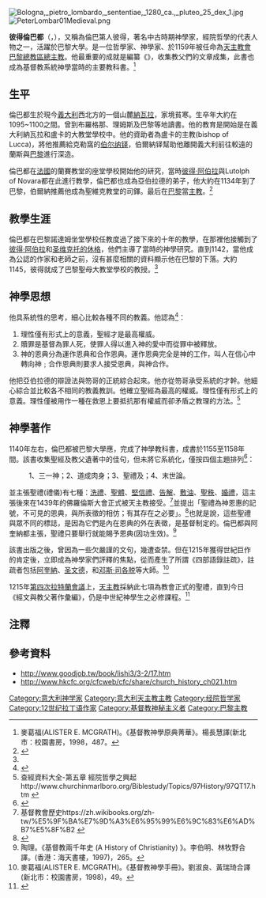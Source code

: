 [[File:Bologna,_pietro_lombardo,_sententiae,_1280_ca.,_pluteo_25_dex_1.jpg|thumb]]
[[File:PeterLombar01Medieval.png|thumb]]

'''彼得倫巴都'''（{{lang-en|Peter Lombard}}，{{bd|1100年||1160年}}），又稱為倫巴第人彼得，著名中古時期神學家，經院哲學的代表人物之一，活躍於巴黎大學。是一位哲學家、神學家、於1159年被任命為[[天主教會|天主教會]][[巴黎總教區|巴黎總教區]][[總主教|總主教]]。他最重要的成就是編纂《{{le|四部語錄|Sentences}}》，收集教父們的文章成集，此書也成為基督教系統神學當時的主要教科書。<ref>麥葛福(ALISTER E. MCGRATH)。《基督教神學原典菁華》。楊長慧譯(新北市：校園書房，1998，487。</ref>

==生平==
倫巴都生於現今[[義大利|義大利]]西北方的一個山麓[[納瓦拉|納瓦拉]]，家境貧寒。生卒年大約在1095~1100之間。曾到布羅格那、理姆斯及巴黎等地讀書。他的教育是開始是在義大利納瓦拉和盧卡的大教堂學校中。他的資助者為盧卡的主教(bishop of Lucca)，將他推薦給克勒窩的[[伯尔纳铎|伯尔纳铎]]，伯爾納铎幫助他離開義大利前往較遠的蘭斯與[[巴黎|巴黎]]進行深造。

倫巴都在[[法國|法國]]的蘭賽教堂的座堂學校開始他的研究，當時[[彼得·阿伯拉|彼得·阿伯拉]]與Lutolph of Novara都在此進行教學，倫巴都也成為亞伯拉德的弟子，他大約在1134年到了巴黎，伯爾納推薦他成為聖維克教堂的司鐸。最后在[[巴黎|巴黎]]當[[主教|主教]]。<ref name="#1">{{Cite web |url=https://en.wikipedia.org/wiki/Peter_Lombard#cite_note-10 |title=存档副本 |accessdate=2016-01-08 |archive-date=2020-10-25 |archive-url=https://web.archive.org/web/20201025054714/https://en.wikipedia.org/wiki/Peter_Lombard#cite_note-10 |dead-url=no }}</ref>

==教學生涯==
倫巴都在巴黎諾達姆坐堂學校任教度過了接下來的十年的教學，在那裡他接觸到了[[彼得·阿伯拉|彼得·阿伯拉]]和[[圣维克托的休格|圣维克托的休格]]，他們主導了當時的神學研究。直到1142，當他成為公認的作家和老師之前，沒有甚麼相關的資料顯示他在巴黎的下落。大約1145，彼得就成了巴黎聖母大教堂學校的教授。<ref name="#1"/>

==神學思想==
他具系統性的思考，細心比較各種不同的教義。他認為<ref>{{Cite web |url=http://www.pcchong.net/mydictionary1/Special/MiddleAge.htm |title=存档副本 |access-date=2014-03-12 |archive-url=https://web.archive.org/web/20170609195508/http://www.pcchong.net/mydictionary1/Special/MiddleAge.htm |archive-date=2017-06-09 |dead-url=yes }}</ref>：
# 理性僅有形式上的意義，聖經才是最高權威。
# 贖罪是基督為罪人死，使罪人得以進入神的愛中而從罪中被釋放。
# 神的恩典分為運作恩典和合作恩典。運作恩典完全是神的工作，叫人在信心中轉向神﹔合作恩典則要求人接受恩典，與神合作。

他把亞伯拉德的辯證法與笏哥的正統綜合起來。他亦從笏哥承受系統的才幹。他細心綜合並比較各不相同的教義教訓。他確立聖經為最高的權威。理性僅有形式上的意義。理性僅被用作一種在救恩上要抵抗那有權威而卻矛盾之教理的方法。<ref>查經資料大全-第五章 經院哲學之興起http://www.churchinmarlboro.org/Biblestudy/Topics/97History/97QT17.htm {{Wayback|url=http://www.churchinmarlboro.org/Biblestudy/Topics/97History/97QT17.htm |date=20200513173609 }}</ref>

==神學著作==
1140年左右，倫巴都被巴黎大學應，完成了神學教科書{{le|四部語錄|Sentences}}，成書於1155至1158年間。該書收集聖經及教父遺著中的佳句，但未將它系統化，僅按四個主題排列<ref>{{Cite web |url=http://www.lsmchinese.org/big5/07online_reading/a%26c/issues/1-1/01truth.htm |title=存档副本 |accessdate=2017-11-19 |archive-date=2015-05-10 |archive-url=https://web.archive.org/web/20150510215937/http://www.lsmchinese.org/big5/07online_reading/a%26c/issues/1-1/01truth.htm |dead-url=no }}</ref>：
:1、三一神；2、道成肉身；3、聖禮及；4、末世論。

並主張聖禮(禮儀)有七種：[[洗禮|洗禮]]、[[聖體|聖體]]、[[堅信禮|堅信禮]]、[[告解|告解]]、[[敷油|敷油]]、[[聖秩|聖秩]]、[[婚禮|婚禮]]，這主張後來在1439年的佛羅倫斯大會正式被天主教接受。<ref>基督教會歷史https://zh.wikibooks.org/zh-tw/%E5%9F%BA%E7%9D%A3%E6%95%99%E6%9C%83%E6%AD%B7%E5%8F%B2 {{Wayback|url=https://zh.wikibooks.org/zh-tw/%E5%9F%BA%E7%9D%A3%E6%95%99%E6%9C%83%E6%AD%B7%E5%8F%B2 |date=20150913052556 }}</ref>並提出「聖禮為神恩惠的記號，不可見的恩典，與所表徵的相仿；有其存在之必要」。<ref>{{cite web |url=http://book.edzx.com/Html/Book/1/1141/17919.html |title=存档副本 |accessdate=2014-03-12 |deadurl=yes |archiveurl=https://web.archive.org/web/20120323085608/http://book.edzx.com/Html/Book/1/1141/17919.html |archivedate=2012-03-23 }}</ref>也就是說，這些聖禮與眾不同的標誌，是因為它們是內在恩典的外在表徵，是基督制定的。倫巴都與阿奎納都主張，聖禮只要舉行就能賜予恩典(因功生效)。<ref>陶理。《基督教兩千年史 (A History of Christianity) 》。李伯明、林牧野合譯。(香港：海天書樓，1997)，265。</ref>

該書出版之後，曾因為一些欠嚴謹的文句，幾遭查禁。但在1215年獲得世紀巨作的肯定後，立即成為神學家們評釋的焦點，從而產生了所謂《四部語錄註疏》，註疏者包括[[阿奎納|阿奎納]]、[[圣文德|圣文德]]，和[[邓斯·司各脱|邓斯·司各脱]]等大師。<ref>麥葛福(ALISTER E. MCGRATH)。《基督教神學手冊》。劉淑良、黃瑞琦合譯(新北市：校園書房，1998)，49。</ref>

1215年[[第四次拉特蘭會議|第四次拉特蘭會議]]上，[[天主教|天主教]]採納此七項為教會正式的聖禮，直到今日《經文與教父著作彙編》，仍是中世紀神學生之必修課程。<ref>{{Cite web |url=http://www.lsmchinese.org/big5/07online_reading/a%26c/issues/1-2/02theology.htm |title=存档副本 |accessdate=2017-11-19 |archive-date=2013-03-11 |archive-url=https://web.archive.org/web/20130311092412/http://www.lsmchinese.org/big5/07online_reading/a%26c/issues/1-2/02theology.htm |dead-url=no }}</ref>

==注釋==
{{reflist|2}}

==參考資料==
* http://www.goodjob.tw/book/lishi3/3-2/17.htm {{Wayback|url=http://www.goodjob.tw/book/lishi3/3-2/17.htm |date=20190222214204 }}
* http://www.hkcfc.org/cfcweb/cfc/share/church_history_ch021.htm{{dead link|date=2017年11月 |bot=InternetArchiveBot |fix-attempted=yes }}{{Authority control}}

[[Category:意大利神学家|Category:意大利神学家]]
[[Category:意大利天主教主教|Category:意大利天主教主教]]
[[Category:经院哲学家|Category:经院哲学家]]
[[Category:12世纪拉丁语作家|Category:12世纪拉丁语作家]]
[[Category:基督教神秘主义者|Category:基督教神秘主义者]]
[[Category:巴黎主教|Category:巴黎主教]]